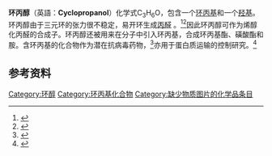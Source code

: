 {{Chembox
| verifiedrevid = 441485086
| Name = 
| ImageFile = Cyclopropanol.svg
|  ImageSize = 100px
|  ImageAlt = 
|  ImageName = 
|  IUPACName = Cyclopropanol
|  SystematicName = 
|  OtherNames = Cyclopropyl alcohol,<br> Hydroxycyclopropane
| Section1 = {{Chembox Identifiers
| CASNo = 16545-68-9
| CASNo_Ref = {{cascite|correct|??}}
|   3DMet  = 
|   Abbreviations  = 
|   ATCvet  =  
|   ATCCode_prefix  =  
|   ATCCode_suffix  =  
|   ATC_Supplemental  = 
|   Beilstein  = 
|   CASOther  = 
|   ChEBI_Ref  = {{ebicite|correct|EBI}}|  ChEBI  = 
|   ChemSpiderID_Ref  = {{chemspidercite|correct|chemspider}}|  ChemSpiderID  =  109961
|   DrugBank_Ref  = {{drugbankcite|correct|drugbank}}|  DrugBank  = 
|   EC-number  = 
|   EINECS  =  
|   Gmelin  = 
|   StdInChI_Ref  = {{stdinchicite|correct|chemspider}}|  StdInChI  =  1S/C3H6O/c4-3-1-2-3/h3-4H,1-2H2
|   StdInChIKey_Ref  = {{stdinchicite|correct|chemspider}}|  StdInChIKey  =  YOXHCYXIAVIFCZ-UHFFFAOYSA-N
|   KEGG_Ref  = {{keggcite|correct|kegg}}|  KEGG  = 
|   MeSHName  = 
|   PubChem  =  123361
|   RTECS  =  
|   SMILES  =  OC1CC1
|   UNNumber  = 
}}
| Section2 = {{Chembox Properties
|  AtmosphericOHRateConstant = 
|  Appearance = 
|  BoilingPt = 101–102 °C<ref name="enz synth">{{cite journal |journal= Tetrahedron Lett. |year= 1987 |volume= 28 |issue= 24 |pages= 2767–2768 |title= Enzymatic hydrolysis of cyclopropyl acetate. A facile method for medium- and large-scale preparations of cyclopropanol |authors= Jongejan, J. A.; Duine, J. A. |doi= 10.1016/S0040-4039(00)96204-X }}</ref>
|  Boiling_notes = 
|  Density = 0.917 g/mL<ref name=roberts>{{cite journal |title= Small-Ring Compounds. VI. Cyclopropanol, Cyclopropyl Bromide and Cyclopropylamine |authors= Roberts, J. D.; Chambers, V. C. |journal= J. Am. Chem. Soc. |year= 1951 |volume= 73 |issue= 7 |pages= 3176–3179 |doi= 10.1021/ja01151a053 }}</ref>
|  C=3 | H=6 | O=1
|  HenryConstant = 
|  LogP = 
|  Melting_notes = 
|  pKa = 
|  pKb =
|  Solubility = 
|  SolubleOther = 
|  Solvent = 
|  VaporPressure =}}
| Section3 = {{Chembox Structure
|  Coordination =
|  CrystalStruct = 
|  MolShape = }}
| Section4 = {{Chembox Thermochemistry
|  DeltaHc =
|  DeltaHf =  
|  Entropy = 
|  HeatCapacity = }}
| Section8 = {{Chembox Related
|  Function = 
|  OtherAnions = 
|  OtherCations = 
|  OtherCpds =
|  OtherFunctn =  }}
}}

'''环丙醇'''（英語：'''Cyclopropanol'''）化学式C<sub>3</sub>H<sub>6</sub>O，包含一个[[环丙基|环丙基]]和一个[[羟基|羟基]]。环丙醇由于三元环的张力很不稳定，易开环生成[[丙醛|丙醛]] 。<ref name=magrane>{{cite journal |title= The Reaction of Epichlorohydrin with the Grignard Reagent |authors= Magrane, J. K.; Cottle, D. L. |journal= J. Am. Chem. Soc. |volume= 64 |year= 1942 |issue= 3 |pages= 484–487 |doi= 10.1021/ja01255a004 }}</ref><ref name=stahl>{{cite journal| title= The Reaction of Epichlorohydrin with the Grignard Reagent. Some Derivatives of Cyclopropanol |authors= Stahl, G. W.; Cottle, D. L. |journal= J. Am. Chem. Soc. |volume= 65 |issue= 9 |year= 1943 |pages= 1782–1783 |doi= 10.1021/ja01249a507 }}</ref>因此环丙醇可作为烯醇化丙醛的合成子。环丙醇还被用来在分子中引入环丙基，合成环丙基酯、磺酸酯和胺。含环丙基的化合物作为潜在抗病毒药物，<ref name="cottell patent">{{cite patent |title= Antiviral compounds |inventor= Cottell, J. J.; Link, J. O. Schroeder, S. D.; Taylor, J.; Tse, W.; Vivian, R. W.; Yang, Z.-Y. |country= WO |number= 2009005677 |status= application |pubdate= 2009-01-08 }}</ref>亦用于蛋白质运输的控制研究。<ref name="bulawa patent">{{cite patent |title= Modulators of protein trafficking |inventor= Bulawa, C. E.; Devit, M.; Elbaum, D. |country= WO |number= 2009062118 |status= application |pubdate= 2009-05-14 }}</ref>

==参考资料==
{{reflist}}
{{醇}}
[[Category:环醇|Category:环醇]]
[[Category:环丙基化合物|Category:环丙基化合物]]
[[Category:缺少物质图片的化学品条目|Category:缺少物质图片的化学品条目]]